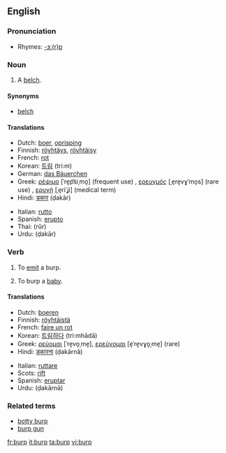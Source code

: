 ==English==

===Pronunciation===
*Rhymes: [[Rhymes:English:-ɜː(r)p|-ɜː(r)p]]

===Noun===
{{en-noun}}

# A [[belch]].

====Synonyms====
*[[belch]]

====Translations====
{{top}}
*Dutch: [[boer]], [[oprisping]]
*Finnish: [[röyhtäys]], [[röyhtäisy]]
*French: [[rot]] {{m}}
*Korean: [[트림]] (tri:m)
*German: [[das Bäuerchen]]
*Greek: [[ρέψιμο]] [ˈre̞p͡siˌmo̞] (frequent use) {{n}}, [[ερευγμός]] [ˌe̞re̞vɣˈmo̞s] (rare use) {{m}}, [[ερυγή]] [ˌe̞riˈʝi] (medical term) {{f}}
*Hindi: [[डकार]] (ḍakār) {{f}}
{{mid}}
*Italian: [[rutto]] {{m}}
*Spanish: [[erupto]] {{m}}
*Thai: {{THchar|[[เรอ]]}} (rŭr)
*Urdu: {{URchar|[[ڈکار]]}} (ḍakār) {{f}}
{{bottom}}

===Verb===
{{en-verb}}

# {{intransitive}} To [[emit]] a burp.
# {{transitive}} To burp a [[baby]].

====Translations====
{{top}}
*Dutch: [[boeren]]
*Finnish: [[röyhtäistä]]
*French: [[faire un rot]]
*Korean: [[트림하다]] (tri:mhādā)
*Greek: [[ρεύομαι]] [ˈre̞vo̞ˌme̞], [[ερεύγομαι]] [e̞ˈre̞vɣo̞ˌme̞] (rare)
*Hindi: [[डकारना]] (ḍakārnā)
{{mid}}
*Italian: [[ruttare]]
*Scots: [[rift#Scots|rift]]
*Spanish: [[eruptar]]
*Urdu: {{URchar|[[ڈکارنا]]}} (ḍakārnā)
{{bottom}}

===Related terms===
*[[botty burp]]
*[[burp gun]]

[[fr:burp]]
[[it:burp]]
[[ta:burp]]
[[vi:burp]]